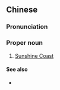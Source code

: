 {{also|阳光海岸}}
==Chinese==
{{zh-forms|s=阳光海岸|type=22}}
{{wikipedia|lang=zh}}

===Pronunciation===
{{zh-pron
|m=Yángguāng Hǎi'àn
|c=joeng4 gwong1 hoi2 ngon6
|cat=pn
}}

===Proper noun===
{{zh-proper noun}}

# [[Sunshine Coast]] {{gloss|in various countries}}

====See also====
* {{zh-l|黃金海岸}}